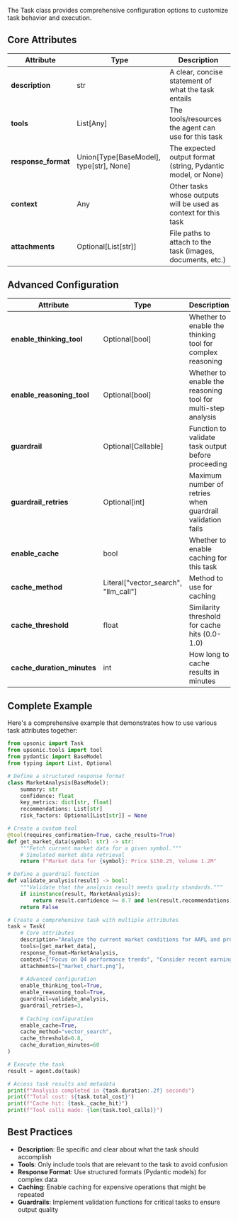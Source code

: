 
The Task class provides comprehensive configuration options to customize task behavior and execution.

## Core Attributes

| Attribute            | Type                                          | Description                                                     |
| -------------------- | --------------------------------------------- | --------------------------------------------------------------- |
| **description**      | str                                           | A clear, concise statement of what the task entails             |
| **tools**            | List\[Any\]                                   | The tools/resources the agent can use for this task             |
| **response_format**  | Union\[Type\[BaseModel\], type\[str\], None\] | The expected output format (string, Pydantic model, or None)    |
| **context**          | Any                                           | Other tasks whose outputs will be used as context for this task |
| **attachments**      | Optional\[List\[str\]\]                       | File paths to attach to the task (images, documents, etc.)      |

## Advanced Configuration

| Attribute                    | Type                                     | Description                                                  |
| ---------------------------- | ---------------------------------------- | ------------------------------------------------------------ |
| **enable_thinking_tool**     | Optional\[bool\]                         | Whether to enable the thinking tool for complex reasoning    |
| **enable_reasoning_tool**    | Optional\[bool\]                         | Whether to enable the reasoning tool for multi-step analysis |
| **guardrail**                | Optional\[Callable\]                     | Function to validate task output before proceeding           |
| **guardrail_retries**        | Optional\[int\]                          | Maximum number of retries when guardrail validation fails    |
| **enable_cache**             | bool                                     | Whether to enable caching for this task                      |
| **cache_method**             | Literal\["vector_search", "llm_call"\]   | Method to use for caching                                    |
| **cache_threshold**          | float                                    | Similarity threshold for cache hits (0.0-1.0)                |
| **cache_duration_minutes**   | int                                      | How long to cache results in minutes                         |

## Complete Example

Here's a comprehensive example that demonstrates how to use various task attributes together:

```python
from upsonic import Task
from upsonic.tools import tool
from pydantic import BaseModel
from typing import List, Optional

# Define a structured response format
class MarketAnalysis(BaseModel):
    summary: str
    confidence: float
    key_metrics: dict[str, float]
    recommendations: List[str]
    risk_factors: Optional[List[str]] = None

# Create a custom tool
@tool(requires_confirmation=True, cache_results=True)
def get_market_data(symbol: str) -> str:
    """Fetch current market data for a given symbol."""
    # Simulated market data retrieval
    return f"Market data for {symbol}: Price $150.25, Volume 1.2M"

# Define a guardrail function
def validate_analysis(result) -> bool:
    """Validate that the analysis result meets quality standards."""
    if isinstance(result, MarketAnalysis):
        return result.confidence >= 0.7 and len(result.recommendations) > 0
    return False

# Create a comprehensive task with multiple attributes
task = Task(
    # Core attributes
    description="Analyze the current market conditions for AAPL and provide investment recommendations",
    tools=[get_market_data],
    response_format=MarketAnalysis,
    context=["Focus on Q4 performance trends", "Consider recent earnings reports"],
    attachments=["market_chart.png"],
    
    # Advanced configuration
    enable_thinking_tool=True,
    enable_reasoning_tool=True,
    guardrail=validate_analysis,
    guardrail_retries=3,
    
    # Caching configuration
    enable_cache=True,
    cache_method="vector_search",
    cache_threshold=0.8,
    cache_duration_minutes=60
)

# Execute the task
result = agent.do(task)

# Access task results and metadata
print(f"Analysis completed in {task.duration:.2f} seconds")
print(f"Total cost: ${task.total_cost}")
print(f"Cache hit: {task._cache_hit}")
print(f"Tool calls made: {len(task.tool_calls)}")
```

## Best Practices

- **Description**: Be specific and clear about what the task should accomplish
- **Tools**: Only include tools that are relevant to the task to avoid confusion
- **Response Format**: Use structured formats (Pydantic models) for complex data
- **Caching**: Enable caching for expensive operations that might be repeated
- **Guardrails**: Implement validation functions for critical tasks to ensure output quality
